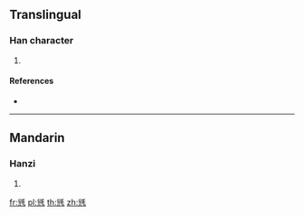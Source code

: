 ==Translingual==

===Han character===
{{Han char|rn=82|rad=毛|as=06|sn=10|four=82211|canj=CUHQU}}

# {{defn|Han|sort=毛06}}

====References====
* {{Han ref|kx=0592.390|dkj=16816|dj=0985.080|hdz=31997.120|uh=6BE4|ud=27620|bh=D1FE|bd=53758}}

----

==Mandarin==

===Hanzi===
{{cmn-hanzi|pin=[[ěr]] ([[er3]]), [[tuò]] ([[tuo4]])|wg=erh<sup>3</sup>, t'o<sup>4</sup>}}

# {{defn|lang=cmn|sort=毛06}}

[[fr:毤]]
[[pl:毤]]
[[th:毤]]
[[zh:毤]]
